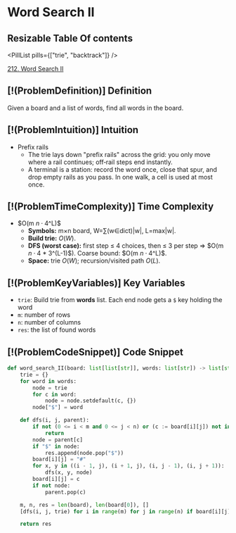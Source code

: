 # Word Search II

## Resizable Table Of contents

<DifficultyBadge difficulty="hard" />

<PillList pills={["trie", "backtrack"]} />

[212. Word Search II](https://leetcode.com/problems/word-search-ii)

## [!(ProblemDefinition)] Definition

Given a board and a list of words, find all words in the board.

## [!(ProblemIntuition)] Intuition

- Prefix rails
    - The trie lays down "prefix rails" across the grid: you only move where a rail continues; off‑rail steps end instantly.
    - A terminal is a station: record the word once, close that spur, and drop empty rails as you pass. In one walk, a cell is used at most once.

## [!(ProblemTimeComplexity)] Time Complexity

- $O(m $n \cdot 4$^L)$
    - **Symbols:** m×n board, W=∑(w∈dict)|w|, L=max|w|.
    - **Build trie:** $O(W)$.
    - **DFS (worst case):** first step ≤ 4 choices, then ≤ 3 per step ⇒ $O(m $n \cdot 4$ * 3^(L-1)$). Coarse bound: $O(m $n \cdot 4$^L)$.
    - **Space:** trie $O(W)$; recursion/visited path $O(L)$.

## [!(ProblemKeyVariables)] Key Variables

- `trie`: Build trie from **words** list. Each end node gets a `$` key holding the word
- `m`: number of rows
- `n`: number of columns
- `res`: the list of found words

## [!(ProblemCodeSnippet)] Code Snippet

```python meta="source=problems/212-word-search-ii/solution.py"
def word_search_II(board: list[list[str]], words: list[str]) -> list[str]:
    trie = {}  
    for word in words:
        node = trie
        for c in word:
            node = node.setdefault(c, {})
        node["$"] = word

    def dfs(i, j, parent):
        if not (0 <= i < m and 0 <= j < n) or (c := board[i][j]) not in parent:
            return
        node = parent[c]
        if "$" in node:
            res.append(node.pop("$"))
        board[i][j] = "#"
        for x, y in ((i - 1, j), (i + 1, j), (i, j - 1), (i, j + 1)):
            dfs(x, y, node)
        board[i][j] = c
        if not node:
            parent.pop(c)

    m, n, res = len(board), len(board[0]), []
    [dfs(i, j, trie) for i in range(m) for j in range(n) if board[i][j] in trie]

    return res
```

